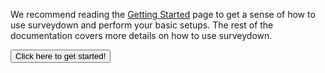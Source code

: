 We recommend reading the [Getting Started](manuals/getting-started.qmd) page to get a sense of how to use surveydown and perform your basic setups. The rest of the documentation covers more details on how to use surveydown.

::: {.text-center}

[<button type="button" class="btn btn-primary btn-lg">Click here to get started!</button>](manuals/getting-started.qmd)

:::
